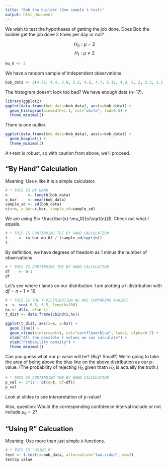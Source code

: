 ```yaml
---
title: "Bob the builder (One sample t-test)"
output: html_document
---
```


We wish to test the hypotheses of getting the job done. Does Bob the builder get the job done 2 times per day or not?

$$H_0: \mu = 2$$ 
$$H_1: \mu \neq 2$$  


```r
mu_0 <- 2
```

We have a random sample of independent observations.

```r
bob_data <- c(4.75, 4.4, 3.8, 5.2, 4.2, 4.7, 5.12, 4.9, 6, 2, 2.3, 1.5, 2.2, 3.8, 3.7, 6.5, 6.2)
```

The histogram doesn't look too bad? We have enough data (n=17). 

```r
library(ggplot2)
ggplot(data.frame(bob_data=bob_data), aes(x=bob_data)) +
  geom_histogram(binwidth=1.1, col="white", lwd=0.5) +
  theme_minimal()
```


There is one outlier.

```r
ggplot(data.frame(bob_data=bob_data), aes(y=bob_data)) +
  geom_boxplot() +
  theme_minimal()
```

A t-test is robust, so with caution from above, we'll proceed.

## "By Hand" Calculation
Meaning: Use `R` like it is a simple calculator.

```r
# * THIS IS BY HAND
n         <- length(bob_data)
x_bar     <- mean(bob_data)
sample_sd <- sd(bob_data)
c(n=n, x_bar=x_bar, sample_sd=sample_sd)
```

We are using $t= \frac{\bar{x}-\mu_0}{s/\sqrt{n}}$. Check out what $t$ equals.

```r
# * THIS IS CONTINUING THE BY HAND CALCULATION
t     <- (x_bar-mu_0) / (sample_sd/sqrt(n))
t
```

By definition, we have degrees of freedom as 1 minus the number of observations.

```r
# * THIS IS CONTINUING THE BY HAND CALCULATION
df    <- n-1
df
```

Let's see where $t$ lands on our distribution. I am plotting a t-distribution with $df=n-1=16$.

```r
# * THIS IS THE T-DISTRIBUTION WE ARE COMPARING AGAINST
x  <- seq(-6.5, 6.5, length=100)
hx <- dt(x, df=n-1)
t_dist <- data.frame(cbind(x,hx))

ggplot(t_dist, aes(x=x, y=hx)) + 
  geom_line() +
  geom_vline(xintercept=t, col="cornflowerblue", lwd=2, alpha=0.7) +
  xlab("All the possible t values we can calculate") +
  ylab("Probability density") +
  theme_minimal()
```

Can you guess what our p-value will be? (Big? Small?) We're going to take the area of being above the blue line on the above distribution as our p-value. (The probability of rejecting $H_0$ given thatn $H_0$ is actually the truth.)

```r
# * THIS IS CONTINUING THE BY HAND CALCULATION
p_val <- 2*(1 - pt(q=t, df=df))
p_val
```

Look at slides to see interpretation of p-value!

Also, question: Would the corresponding confidence interval include or not include $\mu_0=2$?

## "Using R" Calcuation
Meaning: Use more than just simple `R` functions.

```r
# * THIS IS "USING R"
test <- t.test(x=bob_data, alternative="two.sided", mu=2)
test$p.value
```
